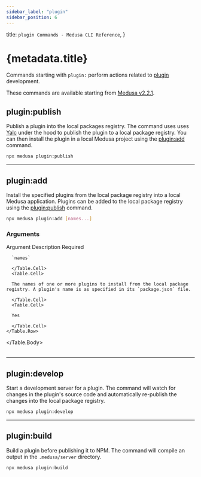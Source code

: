 ```yaml
---
sidebar_label: "plugin"
sidebar_position: 6
---
```



  title: `plugin Commands - Medusa CLI Reference`,
}

# {metadata.title}

Commands starting with `plugin:` perform actions related to [plugin](!docs!/learn/fundamentals/plugins) development.

<Note>

These commands are available starting from [Medusa v2.2.1](https://github.com/medusajs/medusa/releases/tag/v2.2.1).

</Note>

## plugin\:publish

Publish a plugin into the local packages registry. The command uses uses [Yalc](https://github.com/wclr/yalc) under the hood to publish the plugin to a local package registry. You can then install the plugin in a local Medusa project using the [plugin\:add](#pluginadd) command.

```bash
npx medusa plugin:publish
```

---

## plugin\:add

Install the specified plugins from the local package registry into a local Medusa application. Plugins can be added to the local package registry using the [plugin\:publish](#pluginpublish) command.

```bash
npx medusa plugin:add [names...]
```

### Arguments

<Table>
  <Table.Header>
    <Table.Row>
      <Table.HeaderCell>Argument</Table.HeaderCell>
      <Table.HeaderCell>Description</Table.HeaderCell>
      <Table.HeaderCell>Required</Table.HeaderCell>
    </Table.Row>
  </Table.Header>
  <Table.Body>
    <Table.Row>
      <Table.Cell>
      
      `names`
      
      </Table.Cell>
      <Table.Cell>

      The names of one or more plugins to install from the local package registry. A plugin's name is as specified in its `package.json` file.
      
      </Table.Cell>
      <Table.Cell>

      Yes

      </Table.Cell>
    </Table.Row>
  </Table.Body>
</Table>

---

## plugin\:develop

Start a development server for a plugin. The command will watch for changes in the plugin's source code and automatically re-publish the changes into the local package registry.

```bash
npx medusa plugin:develop
```

---

## plugin\:build

Build a plugin before publishing it to NPM. The command will compile an output in the `.medusa/server` directory.

```bash
npx medusa plugin:build
```

